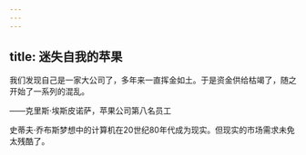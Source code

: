 ```yaml
---
---
---
```

title: 迷失自我的苹果
---




我们发现自己是一家大公司了，多年来一直挥金如土。于是资金供给枯竭了，随之开始了一系列的混乱。

——克里斯·埃斯皮诺萨，苹果公司第八名员工



史蒂夫·乔布斯梦想中的计算机在20世纪80年代成为现实。但现实的市场需求未免太残酷了。